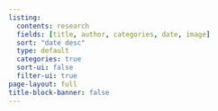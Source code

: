 ```yaml
---
listing:
  contents: research
  fields: [title, author, categories, date, image]
  sort: "date desc"
  type: default
  categories: true
  sort-ui: false
  filter-ui: true
page-layout: full
title-block-banner: false
---
```

